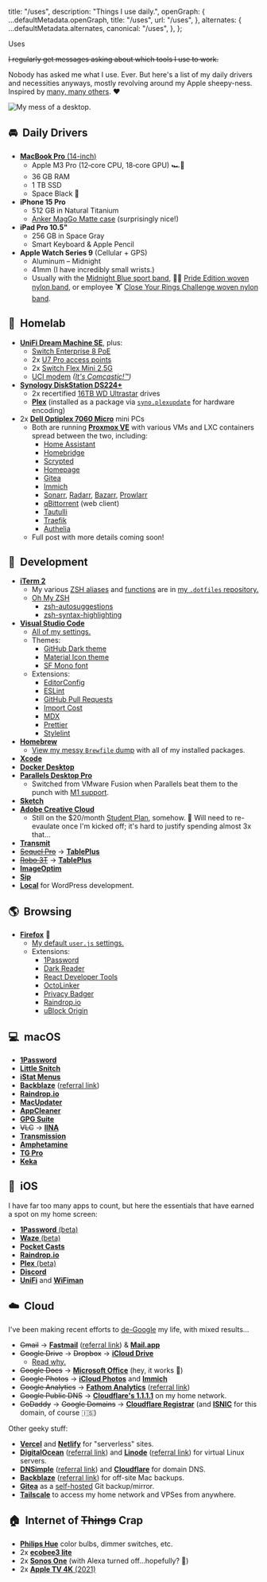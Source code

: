 
  title: "/uses",
  description: "Things I use daily.",
  openGraph: {
    ...defaultMetadata.openGraph,
    title: "/uses",
    url: "/uses",
  },
  alternates: {
    ...defaultMetadata.alternates,
    canonical: "/uses",
  },
};

<PageTitle canonical="/uses">Uses</PageTitle>

~~I regularly get messages asking about which tools I use to work.~~

Nobody has asked me what I use. Ever. But here's a list of my daily drivers and necessities anyways, mostly revolving around my Apple sheepy-ness. Inspired by [many, many others](https://uses.tech/). ❤️

![My mess of a desktop.](./desktop.png)

## 🚘&nbsp;&nbsp;Daily Drivers

- [**MacBook Pro** (14-inch)](https://browser.geekbench.com/v6/cpu/4493541)
  - Apple M3 Pro (12‑core CPU, 18‑core GPU) 🏎️💨
  - 36 GB RAM
  - 1 TB SSD
  - Space Black 🖤
- **iPhone 15 Pro**
  - 512 GB in Natural Titanium
  - [Anker MagGo Matte case](https://a.co/d/75zuyyY) (surprisingly nice!)
- **iPad Pro 10.5"**
  - 256 GB in Space Gray
  - Smart Keyboard & Apple Pencil
- **Apple Watch Series 9** (Cellular + GPS)
  - Aluminum – Midnight
  - 41mm (I have incredibly small wrists.)
  - Usually with the [Midnight Blue sport band](https://www.apple.com/shop/product/MLL02ZM/A/42mm-midnight-blue-sport-band-s-m-m-l), 🏳️‍🌈 [Pride Edition woven nylon band](https://www.apple.com/shop/product/MQ4F2AM/A/38mm-pride-edition-woven-nylon), or employee 🏋️ [Close Your Rings Challenge woven nylon band](https://www.macrumors.com/2018/04/03/apple-employees-rewards-challenge/).

## 🧪&nbsp;&nbsp;Homelab

- [**UniFi Dream Machine SE**](https://store.ui.com/us/en/products/udm-se), plus:
  - [Switch Enterprise 8 PoE](https://store.ui.com/us/en/products/usw-enterprise-8-poe)
  - 2x [U7 Pro access points](https://store.ui.com/us/en/products/u7-pro)
  - 2x [Switch Flex Mini 2.5G](https://store.ui.com/us/en/products/usw-flex-2-5g-5)
  - [UCI modem](https://store.ui.com/us/en/products/uci) _([It's Comcastic!™](https://www.youtube.com/watch?v=iW1tHr4Y_cI))_
- [**Synology DiskStation DS224+**](https://www.synology.com/en-us/products/DS224+)
  - 2x recertified [16TB WD Ultrastar](https://serverpartdeals.com/products/western-digital-ultrastar-dc-hc550-wuh721816ale6l4-0f38462-16tb-7-2k-rpm-sata-6gb-s-512e-512mb-3-5-se-manufacturer-recertified-hdd) drives
  - [**Plex**](https://www.plex.tv/personal-media-server/) (installed as a package via [`syno.plexupdate`](https://github.com/michealespinola/syno.plexupdate) for hardware encoding)
- 2x [**Dell Optiplex 7060 Micro**](https://www.servethehome.com/dell-optiplex-7060-micro-tinyminimicro-at-65w-tdp-cpu-overview/) mini PCs
  - Both are running [**Proxmox VE**](https://www.proxmox.com/en/products/proxmox-virtual-environment/overview) with various VMs and LXC containers spread between the two, including:
    - [Home Assistant](https://www.home-assistant.io/)
    - [Homebridge](https://homebridge.io/)
    - [Scrypted](https://www.scrypted.app/)
    - [Homepage](https://gethomepage.dev/)
    - [Gitea](https://about.gitea.com/)
    - [Immich](https://immich.app/)
    - [Sonarr](https://sonarr.tv/), [Radarr](https://radarr.video/), [Bazarr](https://www.bazarr.media/), [Prowlarr](https://github.com/Prowlarr/Prowlarr)
    - [qBittorrent](https://www.qbittorrent.org/) (web client)
    - [Tautulli](https://tautulli.com/)
    - [Traefik](https://traefik.io/traefik/)
    - [Authelia](https://www.authelia.com/)
  - Full post with more details coming soon!

## 💾&nbsp;&nbsp;Development

- [**iTerm 2**](https://iterm2.com/)
  - My various [ZSH aliases](https://github.com/jakejarvis/dotfiles/blob/main/zsh/aliases.zsh) and [functions](https://github.com/jakejarvis/dotfiles/blob/main/zsh/functions.zsh) are in [my `.dotfiles` repository.](https://github.com/jakejarvis/dotfiles)
  - [Oh My ZSH](https://ohmyz.sh/)
    - [zsh-autosuggestions](https://github.com/zsh-users/zsh-autosuggestions)
    - [zsh-syntax-highlighting](https://github.com/zsh-users/zsh-syntax-highlighting)
- [**Visual Studio Code**](https://code.visualstudio.com/)
  - [All of my settings.](https://github.com/jakejarvis/dotfiles/tree/main/vscode)
  - Themes:
    - [GitHub Dark theme](https://marketplace.visualstudio.com/items?itemName=GitHub.github-vscode-theme)
    - [Material Icon theme](https://marketplace.visualstudio.com/items?itemName=PKief.material-icon-theme)
    - [SF Mono font](https://developer.apple.com/fonts/)
  - Extensions:
    - [EditorConfig](https://marketplace.visualstudio.com/items?itemName=EditorConfig.EditorConfig)
    - [ESLint](https://marketplace.visualstudio.com/items?itemName=dbaeumer.vscode-eslint)
    - [GitHub Pull Requests](https://marketplace.visualstudio.com/items?itemName=GitHub.vscode-pull-request-github)
    - [Import Cost](https://marketplace.visualstudio.com/items?itemName=wix.vscode-import-cost)
    - [MDX](https://marketplace.visualstudio.com/items?itemName=unifiedjs.vscode-mdx)
    - [Prettier](https://marketplace.visualstudio.com/items?itemName=esbenp.prettier-vscode)
    - [Stylelint](https://marketplace.visualstudio.com/items?itemName=stylelint.vscode-stylelint)
- [**Homebrew**](https://brew.sh/)
  - [View my messy `Brewfile` dump](https://github.com/jakejarvis/dotfiles/blob/main/Brewfile) with all of my installed packages.
- [**Xcode**](https://developer.apple.com/xcode/)
- [**Docker Desktop**](https://www.docker.com/products/docker-desktop)
- [**Parallels Desktop Pro**](https://www.parallels.com/products/desktop/)
  - Switched from VMware Fusion when Parallels beat them to the punch with [M1 support](https://www.parallels.com/blogs/parallels-desktop-m1/).
- [**Sketch**](https://www.sketch.com/)
- [**Adobe Creative Cloud**](https://www.adobe.com/creativecloud.html)
  - Still on the $20/month [Student Plan](https://www.adobe.com/creativecloud/buy/students.html), somehow. 🤫 Will need to re-evaulate once I'm kicked off; it's hard to justify spending almost 3x that...
- [**Transmit**](https://panic.com/transmit/)
- [~~Sequel Pro~~](https://www.sequelpro.com/) → [**TablePlus**](https://tableplus.com/)
- [~~Robo 3T~~](https://robomongo.org/) → [**TablePlus**](https://tableplus.com/)
- [**ImageOptim**](https://imageoptim.com/mac)
- [**Sip**](https://sipapp.io/)
- [**Local**](https://localwp.com/) for WordPress development.

## 🌎&nbsp;&nbsp;Browsing

- [**Firefox**](https://www.mozilla.org/en-US/firefox/new/) 🦊
  - [My default `user.js` settings.](https://github.com/jakejarvis/dotfiles/blob/main/firefox/user.js)
  - Extensions:
    - [1Password](https://1password.com/downloads/browser-extension)
    - [Dark Reader](https://addons.mozilla.org/en-US/firefox/addon/darkreader/)
    - [React Developer Tools](https://addons.mozilla.org/en-US/firefox/addon/react-devtools/)
    - [OctoLinker](https://addons.mozilla.org/en-US/firefox/addon/octolinker/)
    - [Privacy Badger](https://addons.mozilla.org/en-US/firefox/addon/privacy-badger17/)
    - [Raindrop.io](https://raindrop.io/)
    - [uBlock Origin](https://addons.mozilla.org/en-US/firefox/addon/ublock-origin/)

## 💻&nbsp;&nbsp;macOS

- [**1Password**](https://1password.com/)
- [**Little Snitch**](https://www.obdev.at/products/littlesnitch/index.html)
- [**iStat Menus**](https://bjango.com/mac/istatmenus/)
- [**Backblaze**](https://www.backblaze.com/) ([referral link](https://secure.backblaze.com/r/00x84e))
- [**Raindrop.io**](https://raindrop.io/)
- [**MacUpdater**](https://www.corecode.io/macupdater/)
- [**AppCleaner**](https://freemacsoft.net/appcleaner/)
- [**GPG Suite**](https://gpgtools.org/)
- ~~VLC~~ → [**IINA**](https://iina.io/)
- [**Transmission**](https://transmissionbt.com/)
- [**Amphetamine**](https://roaringapps.com/app/amphetamine)
- [**TG Pro**](https://www.tunabellysoftware.com/tgpro/)
- [**Keka**](https://www.keka.io/en/)

## 📱&nbsp;&nbsp;iOS

I have far too many apps to count, but here the essentials that have earned a spot on my home screen:

- [**1Password** (beta)](https://apps.apple.com/app/id568903335)
- [**Waze** (beta)](https://apps.apple.com/app/id323229106)
- [**Pocket Casts**](https://apps.apple.com/app/id414834813)
- [**Raindrop.io**](https://apps.apple.com/app/id1021913807)
- [**Plex** (beta)](https://apps.apple.com/app/id383457673)
- [**Discord**](https://apps.apple.com/app/id985746746)
- [**UniFi**](https://apps.apple.com/app/id1057750338) and [**WiFiman**](https://apps.apple.com/app/id1385561119)

## ☁️&nbsp;&nbsp;Cloud

I've been making recent efforts to [de-Google](/zip) my life, with mixed results...

- ~~Gmail~~ → [**Fastmail**](https://www.fastmail.com/) ([referral link](https://ref.fm/u20274504)) & [**Mail.app**](https://en.wikipedia.org/wiki/Apple_Mail)
- ~~Google Drive~~ → ~~Dropbox~~ → [**iCloud Drive**](https://www.icloud.com/iclouddrive)
  - [Read why.](/notes/dropping-dropbox)
- ~~Google Docs~~ → [**Microsoft Office**](https://products.office.com/en-us/mac/microsoft-office-for-mac) (hey, it works 🤷)
- ~~Google Photos~~ → [**iCloud Photos**](https://www.icloud.com/photos/) and [**Immich**](https://immich.app/)
- ~~Google Analytics~~ → [**Fathom Analytics**](https://usefathom.com/) ([referral link](https://usefathom.com/ref/ZEYG0O))
- ~~Google Public DNS~~ → [**Cloudflare's 1.1.1.1**](https://1.1.1.1/dns/) on my home network.
- ~~GoDaddy~~ → ~~Google Domains~~ → [**Cloudflare Registrar**](https://www.cloudflare.com/products/registrar/) (and [**ISNIC**](https://isnic.is/en/) for this domain, of course 🇮🇸)

Other geeky stuff:

- [**Vercel**](https://vercel.com/) and [**Netlify**](https://www.netlify.com/) for "serverless" sites.
- [**DigitalOcean**](https://www.digitalocean.com/) ([referral link](https://m.do.co/c/afcf288a7dac)) and [**Linode**](https://www.linode.com/) ([referral link](https://www.linode.com/?r=0c5aeace9bd591be9fbf32f96f58470295f1ee05)) for virtual Linux servers.
- [**DNSimple**](https://dnsimple.com/) ([referral link](https://dnsimple.com/r/eb6ced548f1e0a)) and [**Cloudflare**](https://www.cloudflare.com/) for domain DNS.
- [**Backblaze**](https://www.backblaze.com/) ([referral link](https://secure.backblaze.com/r/00x84e)) for off-site Mac backups.
- [**Gitea**](https://gitea.io/en-us/) as a [self-hosted](https://git.jrvs.io/) Git backup/mirror.
- [**Tailscale**](https://tailscale.com/) to access my home network and VPSes from anywhere.

## 🏠&nbsp;&nbsp;Internet of ~~Things~~ Crap

- [**Philips Hue**](https://www2.meethue.com/en-us) color bulbs, dimmer switches, etc.
- 2x [**ecobee3 lite**](https://www.ecobee.com/en-us/smart-thermostats/smart-wifi-thermostat/)
- 2x [**Sonos One**](https://www.sonos.com/en-us/shop/one.html) (with Alexa turned off...hopefully? 🤫)
- 2x [**Apple TV 4K** (2021)](https://www.apple.com/apple-tv-4k/)
